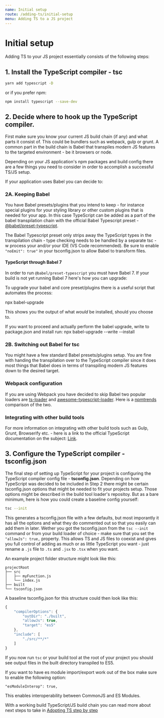 ```yaml
---
name: Initial setup
route: /adding-ts/initial-setup
menu: Adding TS to a JS project
---
```


# Initial setup

Adding TS to your JS project essentially consists of the following steps:

## 1. Install the TypeScript compiler - **tsc**

```bash
yarn add typescript -D
```

or if you prefer npm:

```bash
npm install typescript --save-dev
```

## 2. Decide where to hook up the TypeScript compiler.

First make sure you know your current JS build chain (if any) and what parts it consist of. This could be bundlers such as webpack, gulp or grunt. A common part in the build chain is Babel that transpiles modern JS features to the targeted environment - be it browsers or node.

Depending on your JS application's npm packages and build config there are a few things you need to consider in order to accomplish a successful TS/JS setup.

If your application uses Babel you can decide to:

### 2A. Keeping Babel
You have Babel presets/plugins that you intend to keep - for instance special plugins for your styling library or other custom plugins that is needed for your app. In this case TypeScript can be added as a part of the babel transpilation chain with the official Babel Typescript preset - [@babel/preset-typescript](https://babeljs.io/docs/en/babel-preset-typescript#docsNav).

The Babel Typescript preset only strips away the TypeScript types in the transpilation chain - type checking needs to be handled by a separate tsc -w process your and/or your IDE (VS Code recommended). Be sure to enable `"noEmit": true"` in your tsconfig.json to allow Babel to transform files.

#### TypeScript through Babel 7
In order to run `@babel/preset-typescript` you must have Babel 7. If your build is not yet running Babel 7 here's how you can upgrade:

To upgrade your babel and core preset/plugins there is a useful script that automates the process:

npx babel-upgrade

This shows you the output of what _would_ be installed, should you choose to.

If you want to proceed and actually perform the babel upgrade, write to package.json and install run:
npx babel-upgrade --write --install
		

### 2B. Switching out Babel for tsc
You might have a few standard Babel presets/plugins setup. You are fine with handing the transpilation over to the TypeScript compiler since it does most things that Babel does in terms of transpiling modern JS features down to the desired target.

### Webpack configuration
If you are using Webpack you have decided to skip Babel two popular loaders are [ts-loader](https://github.com/TypeStrong/ts-loader) and [awesome-typescript-loader](https://github.com/s-panferov/awesome-typescript-loader). Here is a [npmtrends](https://www.npmtrends.com/ts-loader-vs-awesome-typescript-loader) comparison of the two.

### Integrating with other build tools
For more information on integrating with other build tools such as Gulp, Grunt, Browserify etc. -
here is a link to the official TypeScript documentation on the subject: [Link](https://www.typescriptlang.org/docs/handbook/integrating-with-build-tools.html).

## 3. Configure the TypeScript compiler - **tsconfig.json**
The final step of setting up TypeScript for your project is configuring the TypeScript compiler config file - **tsconfig.json**.
Depending on how TypeScript was decided to be included in Step 2 there might be certain tsconfig.json options that might be needed to fit your projects setup. Those options might be described in the build tool loader's repositoy. But as a bare minimum, here is how you could create a baseline config yourself:

```bash
tsc --init
```

This generates a tsconfig.json file with a few defaults, but most imporantly it has all the options and what they do commented out so that you easily can add them in later. Wether you got the tsconfig.json from the `tsc --init` command or from your build loader of choice - make sure that you set the `"allowJs": true,` property. This allows TS and JS files to coexist and gives you full control of adding as much or as little TypeScript you want - just rename a `.js` file to `.ts` and `.jsx` to `.tsx` when you want.

An example project folder structure might look like this:

```
projectRoot
├── src
│   ├── myFunction.js
│   └── index.js
├── built
└── tsconfig.json
```

A baseline tsconfig.json for this structure could then look like this:

```javascript
{
    "compilerOptions": {
        "outDir": "./built",
        "allowJs": true,
        "target": "es5"
    },
    "include": [
        "./src/**/*"
    ]
}
```

If you now run `tsc` or your build tool at the root of your project you should see output files in the built directory transpiled to ES5.

If you want to have es module import/export work out of the box make sure to enable the following option:

```
"esModuleInterop": true,
```

This enables interoperability between CommonJS and ES Modules.

With a working build TypeScript/JS build chain you can read more about next steps to take in [Adopting TS step by step](/adding-ts/adopting-ts)

